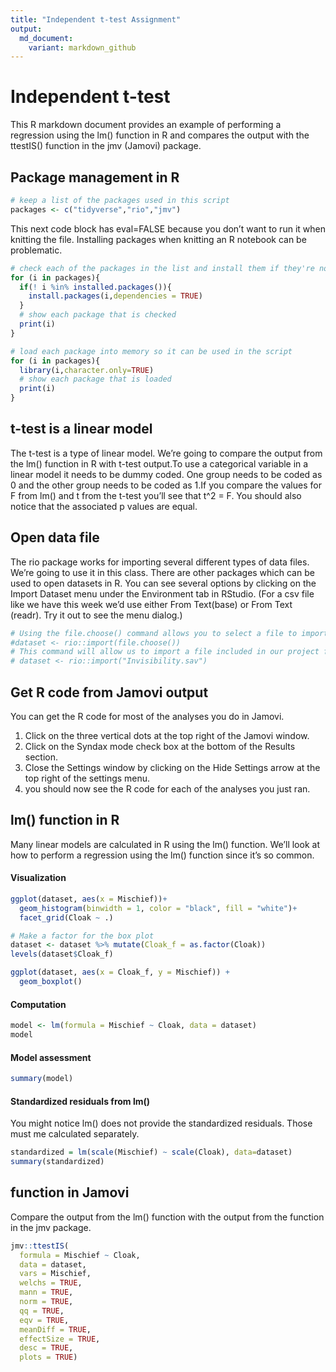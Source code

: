 ```yaml
---
title: "Independent t-test Assignment"
output:
  md_document:
    variant: markdown_github
---
```


#  Independent t-test

This R markdown document provides an example of performing a regression using the lm() function in R and compares the output with the ttestIS() function in the jmv (Jamovi) package.

## Package management in R

```r
# keep a list of the packages used in this script
packages <- c("tidyverse","rio","jmv")
```

This next code block has eval=FALSE because you don't want to run it when knitting the file. Installing packages when knitting an R notebook can be problematic.

```r
# check each of the packages in the list and install them if they're not installed already
for (i in packages){
  if(! i %in% installed.packages()){
    install.packages(i,dependencies = TRUE)
  }
  # show each package that is checked
  print(i)
}
```

```r
# load each package into memory so it can be used in the script
for (i in packages){
  library(i,character.only=TRUE)
  # show each package that is loaded
  print(i)
}
```

## t-test is a linear model

The t-test is a type of linear model. We're going to compare the output from the lm() function in R with t-test output.To use a categorical variable in a linear model it needs to be dummy coded. One group needs to be coded as 0 and the other group needs to be coded as 1.If you compare the values for F from lm() and t from the t-test you'll see that t^2 = F. You should also notice that the associated p values are equal.

## Open data file

The rio package works for importing several different types of data files. We're going to use it in this class. There are other packages which can be used to open datasets in R. You can see several options by clicking on the Import Dataset menu under the Environment tab in RStudio. (For a csv file like we have this week we'd use either From Text(base) or From Text (readr). Try it out to see the menu dialog.)

```r
# Using the file.choose() command allows you to select a file to import from another folder.
#dataset <- rio::import(file.choose())
# This command will allow us to import a file included in our project folder.
# dataset <- rio::import("Invisibility.sav")
```

## Get R code from Jamovi output

You can get the R code for most of the analyses you do in Jamovi.

1. Click on the three vertical dots at the top right of the Jamovi window.
2. Click on the Syndax mode check box at the bottom of the Results section.
3. Close the Settings window by clicking on the Hide Settings arrow at the top right of the settings menu.
4. you should now see the R code for each of the analyses you just ran.

## lm() function in R

Many linear models are calculated in R using the lm() function. We'll look at how to perform a regression using the lm() function since it's so common.

#### Visualization

```r
ggplot(dataset, aes(x = Mischief))+
  geom_histogram(binwidth = 1, color = "black", fill = "white")+
  facet_grid(Cloak ~ .)
```

```r
# Make a factor for the box plot
dataset <- dataset %>% mutate(Cloak_f = as.factor(Cloak))
levels(dataset$Cloak_f)
```


```r
ggplot(dataset, aes(x = Cloak_f, y = Mischief)) +
  geom_boxplot()
```

#### Computation

```r
model <- lm(formula = Mischief ~ Cloak, data = dataset)
model
```

#### Model assessment

```r
summary(model)
```

#### Standardized residuals from lm()

You might notice lm() does not provide the standardized residuals. Those must me calculated separately.

```r
standardized = lm(scale(Mischief) ~ scale(Cloak), data=dataset)
summary(standardized)
```


## function in Jamovi

Compare the output from the lm() function with the output from the function in the jmv package.

```r
jmv::ttestIS(
  formula = Mischief ~ Cloak,
  data = dataset,
  vars = Mischief,
  welchs = TRUE,
  mann = TRUE,
  norm = TRUE,
  qq = TRUE,
  eqv = TRUE,
  meanDiff = TRUE,
  effectSize = TRUE,
  desc = TRUE,
  plots = TRUE)
```


